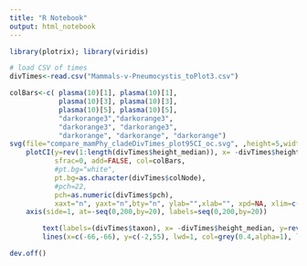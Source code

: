 ```yaml
---
title: "R Notebook"
output: html_notebook
---
```



```r
library(plotrix); library(viridis)

# load CSV of times
divTimes<-read.csv("Mammals-v-Pneumocystis_toPlot3.csv")

colBars<-c( plasma(10)[1], plasma(10)[1], 
            plasma(10)[3], plasma(10)[3],
            plasma(10)[5], plasma(10)[5],
            "darkorange3","darkorange3",
            "darkorange3", "darkorange3",
            "darkorange", "darkorange", "darkorange")
svg(file="compare_mamPhy_cladeDivTimes_plot95CI_oc.svg", ,height=5,width=12,onefile=TRUE)
	plotCI(y=rev(1:length(divTimes$height_median)), x= -divTimes$height_median, ui= -divTimes$height_95._HPD_MIN, li= -divTimes$height_95._HPD_MAX, err="x",
	       sfrac=0, add=FALSE, col=colBars,
	       #pt.bg="white",
	       pt.bg=as.character(divTimes$colNode),
	       #pch=22,
	       pch=as.numeric(divTimes$pch),
	       xaxt="n", yaxt="n",bty="n", ylab="",xlab="", xpd=NA, xlim=c(-200,50), lwd=2, cex=1.5)
	axis(side=1, at=-seq(0,200,by=20), labels=seq(0,200,by=20))

		text(labels=(divTimes$taxon), x= -divTimes$height_median, y=rev(1:length(divTimes$height_median))+0.4, xpd=NA, adj=0, cex=1, col=colBars) #
		lines(x=c(-66,-66), y=c(-2,55), lwd=1, col=grey(0.4,alpha=1), lty=2)	

dev.off()

```


